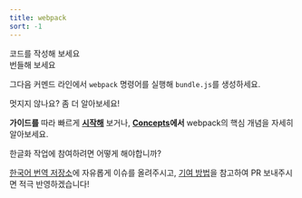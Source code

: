 ```yaml
---
title: webpack
sort: -1
---
```



<div className="index-sub-title">코드를 작성해 보세요</div>

<div className="splash__wrap">
  <div className="splash__left">
    <FirstLeft />
  </div>
  <div className="splash__right">
    <FirstRigth />
  </div>
</div>

<div className="index-sub-title">번들해 보세요</div>

<div className="splash__wrap">
  <div className="splash__left">
    <SecondLeft />
  </div>
  <div className="splash__right">
    <SecondRight />
  </div>
</div>

그다음 커멘드 라인에서 `webpack` 명령어를 실행해 `bundle.js`를 생성하세요.

<div className="index-sub-title">멋지지 않나요? 좀 더 알아보세요!</div>

**가이드를** 따라 빠르게 **[시작해](/guides/getting-started)** 보거나, **[Concepts](/concepts)에서** webpack의 핵심 개념을 자세히 알아보세요.

<div className="index-sub-title">
  한글화 작업에 참여하려면 어떻게 해야합니까?
</div>

[한국어 번역 저장소](https://github.com/line/webpack.kr)에 자유롭게 이슈를 올려주시고, [기여 방법](https://github.com/line/webpack.kr/blob/kr/CONTRIBUTING_UNIVERSAL.md)을 참고하여 PR 보내주시면 적극 반영하겠습니다!
